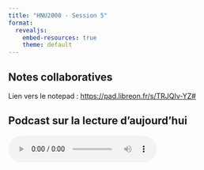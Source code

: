 ```yaml
---
title: "HNU2000 - Session 5"
format:
  revealjs:
    embed-resources: true
    theme: default
---
```


## Notes collaboratives 

Lien vers le notepad : [https://pad.libreon.fr/s/TRJQIv-YZ#](https://pad.libreon.fr/s/TRJQIv-YZ#)


## Podcast sur la lecture d'aujourd'hui

<audio controls>
  <source src="/media/Smits2023_selon_notebookLM.wav" type="audio/wav">Your browser does not support the audio element.
</audio> 


Retranscription :

> - Okay, so get this, right? We're diving into visual history today, but not just like looking at old pictures. It's about how AI can help us unlock like secrets hidden within them. 
> - It's a whole new way of looking at the past, isn't it? 
> - Totally. This paper, a multimodal turn in digital humanities, really got me thinking. 
> - Yeah, it's a fascinating read. 
> - They're asking, how do we study visual trends across huge amounts of pictures? Like imagine trying to find patterns in a sea of faces. 
> - It's a huge challenge. Traditional methods that kind of fall short.
> - Right, because it's not like analyzing text where you've got words and sentences. 
> - Exactly, distant reading, that revolutionized text analysis, but images, whole different story. 
> - So how do we bridge that gap? Is this multimodal thing the key? 
> - Absolutely, it's about moving beyond just recognizing objects in a picture. 
> - Okay, so what, like understanding the meaning behind the image? 
> - Exactly, and connecting it to any text that goes with it. That's where multimodal models like CLIP come in. 
> - CLIP, all right, now you gotta tell me more about this CLIP thing.
> - So imagine you feed a computer program tons of images, right, and their descriptions. Billions of them. 
> - Okay, so it's learning what things look like and how they're described. 
> - Yes, and it starts to see these connections and it makes sense of images kind of like we do. 
> - So instead of just seeing, say, a family dinner. 
> - It gets the concept of family itself. 
> - Wow, even in different contexts. 
> - Exactly, and what's really cool, the paper talks about how CLIP can analyze images it wasn't specifically trained on. 
> - No way. 
> - Yeah, they used it to tell the difference between indoor and outdoor scenes. 
> - In like old photos. 
> - In magic lantern slides, actually. 
> - Oh, those old things. 
> - Yeah, and it's trickier than you'd think with the faded colors. Right. I'd probably get some of those wrong myself. 
> - Well, in this work it's interesting how we talk to CLIP matters. 
> - The prompts, they're key. 
> - Prompts, you mean like the questions we ask it. 
> - Exactly. Even small changes like outdoors indoors versus exterior interior can change how accurate CLIP is. 
> - Really? Just from that? 
> - Yeah, they have a table in the paper showing the differences. It's wild. 
> - Huh. So it's not just about having a ton of images but knowing how to, like, guide CLIP's interpretation. 
> - Precisely. And that raises a big question. How good is good enough when it comes to AI, right? 
> - Especially compared to, like, an actual historian analyzing things.
> - Exactly. There's a balance to strike between AI speed and the nuance of human experts. Right, because a human would pick up on details CLIP might miss, like the style of a building or the clothes people are wearing. 
> - You got it. And those details. Super important for understanding the context of an image.
> - Totally. 
> - Okay, this CLIP thing is blowing my mind already and we're just getting started. 




<!-- apprentissage automatique -->



<!-- Notes de préparation 


Ressources pour préparation du cours:
- https://hal.science/hal-02379455
- https://sciencespo.hal.science/hal-02005537v1/file/pre-print-revancheneurones-reseaux.pdf



Quote :

> The Book was proving far more stubborn than Artemis had anticipated. It seemed to be almost actively resisting him. No matter which program he ran it through, the computer came up blank.
> 
> Artemis hardcopied every page, tacking them to the walls of his study. Sometimes it helped to have things on paper. The script was like nothing he’d seen before, and yet it was strangely familiar. Obviously a mixture of symbolic and character-based language, the text meandered around the page in no apparent order.
> 
> What the program needed was some frame of reference, some central point on which to build. He separated all the characters and ran comparisons with English, Chinese, Greek, Arabic, and with Cyrillic texts, even with Ogham. Nothing.
> 
> Moody with frustration, Artemis sent Juliet scurrying when she interrupted with sandwiches, and moved on to symbols. The most frequently recurring pictogram was a small male figure. Male, he presumed, though with the limited knowledge of the fairy anatomy he supposed it could be female. A thought struck him. Artemis opened the ancient languages file on his Power Translator and selected Egyptian.
> 
> At last. A hit. The male symbol was remarkably similar to the Anubis god representation on Tutankhamen’s inner-chamber hieroglyphics. This was consistent with his other findings. The first written human stories were about fairies, suggesting that their civilization predated man’s own. It would seem that the Egyptians had simply adapted an existing scripture to suit their needs.
> 
> There were other resemblances. But the characters were just dissimilar enough to slip through the computer’s net. This would have to be done manually. Each Gnommish figure had to be enlarged, printed, and then compared with the hieroglyphs.
> 
> Artemis felt the excitement of success thumping inside his rib cage. Almost every fairy pictogram or letter had an Egyptian counterpart. Most were universal, such as the sun or birds. But some seemed exclusively supernatural and had to be tailored to fit. The Anubis figure, for example, would make no sense as a dog god, so Artemis altered it to read king of the fairies.
> 
> By midnight, Artemis had successfully fed his findings into the Macintosh. All he had to do now was press Decode. He did so. What emerged was a long, intricate string of meaningless gibberish.
> 
> A normal child would have abandoned the task long since. The average adult would probably have been reduced to slapping the keyboard. But not Artemis. This book was testing him, and he would not allow it to win.
> 
> The letters were right, he was certain of it. It was just the order that was wrong. Rubbing the sleep from his eyes, Artemis glared at the pages again. Each segment was bordered by a solid line. This could represent paragraphs or chapters, but they were not meant to be read in the usual left to right, top to bottom fashion.
> 
> Artemis experimented. He tried the Arabic right to left and the Chinese columns. Nothing worked. Then he noticed that each page had one thing in common – a central section. The other pictograms were arranged around this pivotal area. So, a central starting point, perhaps. But where to go from there? Artemis scanned the pages for some other common factor. After several minutes he found it. There was on each page a tiny spearhead in the corner of one section. Could this be an arrow? A direction? Go this way? So the theory would be, start in the middle then follow the arrow. Reading in spirals.
> 
> The computer program wasn’t built to handle something like this, so Artemis had to improvise. With a craft knife and ruler, he dissected the first page of the Book and reassembled it in the traditional Western languages order – left to right, parallel rows. Then he rescanned the page and fed it through the modified Egyptian translator.
> 
> The computer hummed and whirred, converting all the information to binary. Several times it stopped to ask for confirmation of a character or symbol. This happened less and less as the machine learned the new language. Eventually two words flashed on the screen: File converted.
> 
> Fingers shaking from exhaustion and excitement, Artemis clicked Print. A single page scrolled from the LaserWriter. It was in English now. Yes there were mistakes, some fine-tuning needed, but it was perfectly legible, and, more importantly, perfectly understandable.

-->